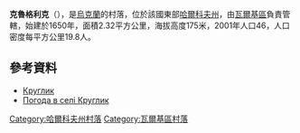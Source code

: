 {{coord|49|50|48|N|35|34|57|E|scale:100000_region:UA|display=title}}

'''克魯格利克'''（{{lang-uk|Круглик}}），是[[烏克蘭|烏克蘭]]的村落，位於該國東部[[哈爾科夫州|哈爾科夫州]]，由[[瓦爾基區|瓦爾基區]]負責管轄，始建於1650年，面積2.32平方公里，海拔高度175米，2001年人口46，人口密度每平方公里19.8人。

==參考資料==
* [http://gska2.rada.gov.ua/pls/z7502/A005?rdat1=09.01.2009&rf7571=32537 Круглик]{{dead link|date=2017年11月 |bot=InternetArchiveBot |fix-attempted=yes }}
* [http://weather.in.ua/ua/har'kovskaja/12475 Погода в селі Круглик]{{Wayback|url=http://weather.in.ua/ua/har%27kovskaja/12475 |date=20160323021709 }}

{{DEFAULTSORT:Круглик}}
[[Category:哈爾科夫州村落|Category:哈爾科夫州村落]]
[[Category:瓦爾基區村落|Category:瓦爾基區村落]]


{{Kharkiv-geo-stub}}